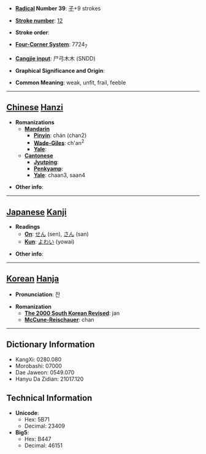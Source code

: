 * '''[[Wiktionary:Chinese radical index| Radical]] Number 39''': [[Wiktionary:Chinese radical index 子|子]]+9 strokes

* '''[[Wiktionary:Chinese total strokes index|Stroke number]]''': [[Wiktionary:Chinese total strokes index 12|12]]

* '''Stroke order''': 

* '''[[Wiktionary:Chinese four corner index|Four-Corner System]]''': 7724<sub>7</sub>

* '''[[Wiktionary:Chinese Cangjie index|Cangjie input]]''': 尸弓木木 (SNDD)

* '''Graphical Significance and Origin''': 

* '''Common Meaning''': weak, unfit, frail, feeble

----

== [[Chinese]] [[Hanzi]] ==

* '''Romanizations'''
** '''[[Mandarin]]'''
*** '''[[Pinyin]]''': chán (chan2)
*** '''[[Wade-Giles]]''': ch'an<sup>2</sup>
*** '''[[Yale]]''': 
** '''[[Cantonese]]'''
*** '''[[Jyutping]]''':
*** '''[[Penkyamp]]''': 
*** '''[[Yale]]''': chaan3, saan4

* '''Other info''': 

----

== [[Japanese]] [[Kanji]] ==

* '''Readings'''
** '''[[On]]''': [[せん]] (sen), [[さん]] (san)
** '''[[Kun]]''': [[よわい]] (yowai)

* '''Other info''':  

----

== [[Korean]] [[Hanja]] ==

* '''Pronunciation''': 잔

* '''Romanization'''
** '''[[The 2000 South Korean Revised Romanization|The 2000 South Korean Revised]]''': jan
** '''[[McCune-Reischauer]]''': chan

----

== Dictionary Information ==

* KangXi: 0280.080
* Morobashi: 07000
* Dae Jaweon: 0549.070
* Hanyu Da Zidian: 21017.120

== Technical Information ==

* '''Unicode''':
** Hex: 5B71
** Decimal: 23409
* '''Big5''':
** Hex: B447
** Decimal: 46151